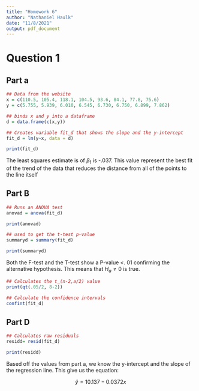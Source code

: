 ```yaml
---
title: "Homework 6"
author: "Nathaniel Haulk"
date: "11/8/2021"
output: pdf_document
---
```

# Question 1

## Part a
```r
## Data from the website
x = c(110.5, 105.4, 118.1, 104.5, 93.6, 84.1, 77.8, 75.6)
y = c(5.755, 5.939, 6.010, 6.545, 6.730, 6.750, 6.899, 7.862)

## binds x and y into a dataframe
d = data.frame(c(x,y))

## Creates variable fit_d that shows the slope and the y-intercept
fit_d = lm(y~x, data = d)

print(fit_d)
```
The least squares estimate is of $\beta_1$ is -.037. This value represent the best fit of the trend of the data that reduces the distance from all of the points to the line itself

## Part B
```r
## Runs an ANOVA test
anovad = anova(fit_d)

print(anovad)

## used to get the t-test p-value
summaryd = summary(fit_d)

print(summaryd)
```

Both the F-test and the T-test show a P-value <. 01 confirming the alternative hypothesis. This means that $H_a\neq0$ is true. 


```r
## Calculates the t_(n-2,a/2) value
print(qt(.05/2, 8-2))

## Calculate the confidence intervals
confint(fit_d)

```
## Part D

```r
## Calculates raw residuals
residd= resid(fit_d)

print(residd)

```


Based off the values from part a, we know the y-intercept and the slope of the regression line. This give us the equation:

$$ \hat{y} = 10.137 - 0.0372x$$


